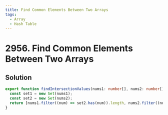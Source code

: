 ```yaml
---
title: Find Common Elements Between Two Arrays
tags:
  - Array
  - Hash Table
---
```


# 2956. Find Common Elements Between Two Arrays

<Badges>
  <LevelBadge level="easy" />
  <TopicBadge name="Array" slug="array" />
  <TopicBadge name="Hash Table" slug="hash-table" />
</Badges>

## Solution

```typescript filename="solution.ts" copy
export function findIntersectionValues(nums1: number[], nums2: number[]): number[] {
  const set1 = new Set(nums1);
  const set2 = new Set(nums2);
  return [nums1.filter((num) => set2.has(num)).length, nums2.filter((num) => set1.has(num)).length];
}
```

<ProblemLink
  codingSite="leetcode"
  href="https://leetcode.com/problems/find-common-elements-between-two-arrays"
  title="Find Common Elements Between Two Arrays"
/>

